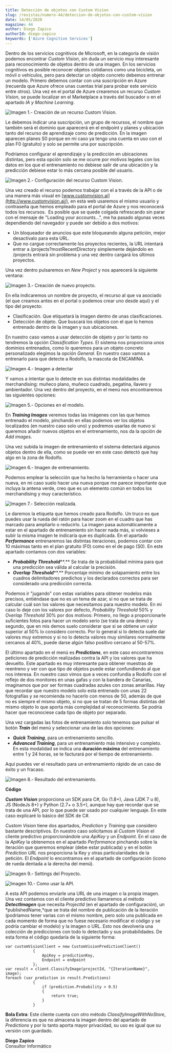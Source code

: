 ```yaml
---
title: Detección de objetos con Custom Vision
slug: /revistas/numero-44/deteccion-de-objetos-con-custom-vision
date: 14/05/2020
magazine: 44
author: Diego Zapico
authorId: diego-zapico
keywords: ['Azure Cognitive Services']
---
```






​Dentro de los servicios cognitivos de Microsoft, en la categoría de visión podemos encontrar *Custom Vision*, sin duda un servicio muy interesante para reconocimiento de objetos dentro de una imagen. En los servicios cognitivos es posible reconocer objetos cotidianos como una bicicleta, un móvil o vehículos, pero para detectar un objeto concreto debemos entrenar un modelo. Primero debemos contar con una suscripción en Azure (recuerda que Azure ofrece unas cuentas trial para probar este servicio entre otros). Una vez en el portal de Azure crearemos un recurso *Custom Vision*, se puede localizar en el Marketplace a través del buscador o en el apartado *IA y Machine Learning*.

![Imagen 1.- Creación de un recurso Custom Vision.](../../../images/numero44/deteccion-de-objetos-con-custom-vision/image1.png)

Le debemos indicar una suscripción, un grupo de recursos, el nombre que también será el dominio que aparecerá en el endpoint y planes y ubicación tanto del recurso de aprendizaje como de predicción. En la imagen aparecen planes S0 porque en mi caso ya tengo una cuenta en uso con el plan F0 (gratuito) y solo se permite una por suscripción.

Podríamos configurar el aprendizaje y la predicción en ubicaciones distintas, pero esta opción solo se me ocurre por motivos legales con los datos en los que el entrenamiento no debiese salir de una ubicación y la predicción debiese estar lo más cercana posible del usuario.

![Imagen 2.- Configuración del recurso Custom Vision.](../../../images/numero44/deteccion-de-objetos-con-custom-vision/image2.png)

Una vez creado el recurso podemos trabajar con el a través de la API o de una manera más visual en [www.customvision.ai](http://www.customvision.ai/), en esta web usaremos el mismo usuario y contraseña que hemos empleado para el portal de Azure y nos reconocerá todos los recursos.  Es posible que se quede colgada refrescando sin parar con el mensaje de "Loading your accounts…", me ha pasado algunas veces dependiendo del navegador y puede ser debido a dos motivos:

- Un bloqueador de anuncios que este bloqueando alguna petición, mejor desactívalo para esta URL.
- Que no cargue correctamente los proyectos recientes, la URL intentará entrar a /projects?mostRecentDirectory simplemente dejándolo en /projects entrará sin problema y una vez dentro cargará los últimos proyectos.


Una vez dentro pulsaremos en *New Project* y nos aparecerá la siguiente ventana:

![Imagen 3.- Creación de nuevo proyecto.](../../../images/numero44/deteccion-de-objetos-con-custom-vision/image3.png)

En ella indicaremos un nombre de proyecto, el recurso al que va asociado (el que creamos antes en el portal o podemos crear uno desde aquí) y el tipo del proyecto:

- Clasificación. Que etiquetará la imagen dentro de unas clasificaciones.
- Detección de objeto. Que buscará los objetos con el que lo hemos entrenado dentro de la imagen y sus ubicaciones.


En nuestro caso vamos a usar detección de objeto y por lo tanto no tendremos la opción *Classification Types*. El sistema nos proporciona unos dominios entrenados, como lo queremos para un objeto concreto personalizado elegimos la opción *General*. En nuestro caso vamos a entrenarlo para que detecte a Rodolfo, la mascota de ENCAMINA.

![Imagen 4.- Imagen a detectar](../../../images/numero44/deteccion-de-objetos-con-custom-vision/image4.png)

Y vamos a intentar que lo detecte en sus distintas modalidades de merchandising: muñeco plano, muñeco cuadrado, pegatina, llavero y ambientador. Una vez dentro del proyecto, en el menú nos encontraremos las siguientes opciones:

![Imagen 5.- Opciones en el modelo.](../../../images/numero44/deteccion-de-objetos-con-custom-vision/image5.png)

En ***Training Images*** veremos todas las imágenes con las que hemos entrenado el modelo, pinchando en ellas podemos ver los objetos localizados (en nuestro caso solo uno) y podremos usarlas de nuevo si queremos añadir nuevos objetos en el entrenamiento, nos da la opción de *Add images*.

Una vez subida la imagen de entrenamiento el sistema detectará algunos objetos dentro de ella, como se puede ver en este caso detectó que hay algo en la zona de Rodolfo.

![Imagen 6.- Imagen de entrenamiento.](../../../images/numero44/deteccion-de-objetos-con-custom-vision/image6.png)

Podemos emplear la selección que ha hecho la herramienta o hacer una nueva, en mi caso suelo hacer una nueva porque me parece importante que incluya la antena verde, creo que es un elemento común en todos los merchandising y muy característico.

![Imagen 7.- Selección realizada.](../../../images/numero44/deteccion-de-objetos-con-custom-vision/image7.png)

Le daremos la etiqueta que hemos creado para Rodolfo. Un truco es que puedes usar la rueda del ratón para hacer zoom en el cuadro que has marcado para ampliarlo o reducirlo. La imagen pasa automáticamente a estar en el apartado de entrenamiento sin hacer nada más, si volvieses a subir la misma imagen te indicaría que es duplicada. En el apartado ***Performance*** entrenaremos las distintas iteraciones, podemos contar con 10 máximas tanto en el plan gratuito (F0) como en el de pago (S0). En este apartado contamos con dos variables:

- ***Probability Threshold*****.** Se trata de la probabilidad mínima para que una predicción sea válida al calcular la precisión.
- ***Overlap Threshold*****.** Porcentaje mínimo de solapamiento entre los cuadros delimitadores predichos y los declarados correctos para ser considerado una predicción correcta.


Podemos ir "jugando" con estas variables para obtener modelos más precisos, entiéndase que no es un tema de azar, si no que se trata de calcular cuál son los valores que necesitamos para nuestro modelo. En mi caso lo deje con los valores por defecto, *Probability Threshold* 50% y *Overlap Threshold* 30% por dos motivos: Primero, no llego a proporcionarle suficientes fotos para hacer un modelo serio (se trata de una demo) y segundo, que en mis demos suelo considerar que si se obtiene un valor superior al 50% lo considero correcto. Por lo general si lo detecta suele dar valores muy extremos y si no lo detecta valores muy similares normalmente cercanos al 40%, puede darse algún falso positivo cercano al 50-57%.

El último apartado en el menú es ***Predictions***, en este caso encontraremos peticiones de predicción realizadas contra la API y los valores que ha devuelto. Este apartado es muy interesante para obtener muestras de reentreno y ver con que tipo de objetos puede estar confundiendo al que nos interesa. En nuestro caso vimos que a veces confundía a Rodolfo con el reflejo de dos monitores en unas gafas y con la bandera de Canarias, imaginamos que por ser formas cuadradas azules con zonas amarillas. Hay que recordar que nuestro modelo solo esta entrenado con unas 22 fotografías y se recomienda no hacerlo con menos de 50, además de que no es siempre el mismo objeto, si no que se tratan de 5 formas distintas del mismo objeto lo que aporta más complejidad al reconocimiento. Se podría hacer que reconociese cada tipo de objeto por separado.

Una vez cargadas las fotos de entrenamiento solo tenemos que pulsar el botón ***Train*** del menú y seleccionar una de las dos opciones:

- ***Quick Training***, para un entrenamiento sencillo.
- ***Advanced Training***, para un entrenamiento más intensivo y completo. En esta modalidad se indica una **duración máxima** del entrenamiento entre 1 y 24 horas, se te facturará por el tiempo de entrenamiento.


Aquí puedes ver el resultado para un entrenamiento rápido de un caso de éxito y un fracaso.

![Imagen 8.- Resultado del entrenamiento.](../../../images/numero44/deteccion-de-objetos-con-custom-vision/image8.png)

**Código**

***Custom Vision*** proporciona un SDK para C#, Go (1.8+), Java (JDK 7 u 8), JS (NodeJs 8+) y Python (2.7+ o 3.5+), aunque hay que recordar que se trata de una API, por lo que puede ser usado por cualquier lenguaje. En este caso explicaré lo básico del SDK de C#.

*Custom Vision* tiene dos apartados, *Prediction* y *Training* que considero bastante descriptivos. En nuestro caso solicitamos al *Custom Vision* el cliente predictivo proporcionándole una *ApiKey* y un *Endpoint*. En el caso de la *ApiKey* la obtenemos en el apartado *Performance* pinchando sobre la iteración que queremos emplear (debe estar publicada) y en el botón *Prediction URL* nos proporciona la Key y otras particularidades de la petición. El *Endpoint* lo encontramos en el apartado de configuración (icono de rueda dentada a la derecha del menú).

![Imagen 9.- Settings del Proyecto.](../../../images/numero44/deteccion-de-objetos-con-custom-vision/image9.png)

![Imagen 10.- Como usar la API.](../../../images/numero44/deteccion-de-objetos-con-custom-vision/image10.png)

A esta API podemos enviarle una URL de una imagen o la propia imagen. Una vez contamos con el cliente predictivo llamaremos al método ***DetectImagen*** que necesita *ProjectId* (en el apartado de configuración), un *publishedName,*que se trata del nombre de publicación de la iteración (podríamos tener varias con el mismo nombre, pero solo una publicada en cada momento de forma que no fuese necesario modificar el código y se podría cambiar el modelo) y la imagen o URL. Esto nos devolvería una colección de predicciones con todo lo detectado y sus probabilidades. De esta forma el código quedaría de la siguiente forma:

```
var customVisionClient = new CustomVisionPredictionClient()
            {
                ApiKey = predictionKey,
                Endpoint = endpoint
            };
var result = client.ClassifyImage(projectId, "{IterationName}", image);
foreach (var prediction in result.Predictions)
            {
                if (prediction.Probability > 0.5)
                {
                    return true;
                }
            }​
```

**Bola Extra**: Este cliente cuenta con otro método *ClassifyImageWithNoStore*, la diferencia es que no almacena la imagen dentro del apartado de *Predictions* y por lo tanto aporta mayor privacidad, su uso es igual que su versión con guardado.

**Diego Zapico** <br />
Consultor Informático